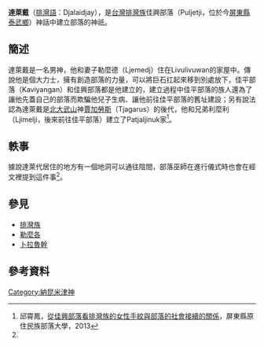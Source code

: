 '''達萊戴'''（[[排灣語|排灣語]]：Djalaidjay），是[[台灣|台灣]][[排灣族|排灣族]]佳興部落（Puljetji，位於今[[屏東縣|屏東縣]][[泰武鄉|泰武鄉]]）神話中建立部落的神祇。
==簡述==
達萊戴是一名男神，他和妻子勒麼德（Ljemedj）住在Livulivuwan的家屋中。傳說他是個大力士，擁有創造部落的力量，可以將巨石扛起來移到別處放下，佳平部落（Kaviyangan）和佳興部落都是他建立的，建立過程中佳平部落的族人還為了讓他先蓋自己的部落而欺騙他兒子生病、讓他前往佳平部落的舊址建設；另有說法認為達萊戴是[[北大武山|北大武山]]神[[賈加勞斯|賈加勞斯]]（Tjagarus）的後代，他和兄弟利麼利（Ljimelji，後來前往佳平部落）建立了Patjaljinuk家<ref name="佳興部落">邱霄鳳，[https://www-ws.pthg.gov.tw/Upload/2015pthg/27/ckfile/7f9ea1f2-79c6-4158-b848-5667d13392bc.pdf 從佳興部落看排灣族的女性手紋與部落的社會接續的關係]，屏東縣原住民族部落大學，2013</ref>。
==軼事==
據說達萊代居住的地方有一個地洞可以通往陰間，部落巫師在進行儀式時也會在經文裡提到這件事<ref name="佳興部落"/>。
==參見==
*[[排灣族|排灣族]]
*[[勒麼各|勒麼各]]
*[[卜拉魯幹|卜拉魯幹]]
==參考資料==
{{reflist}}

[[Category:納昆米津神|Category:納昆米津神]]
{{Myth-stub}}